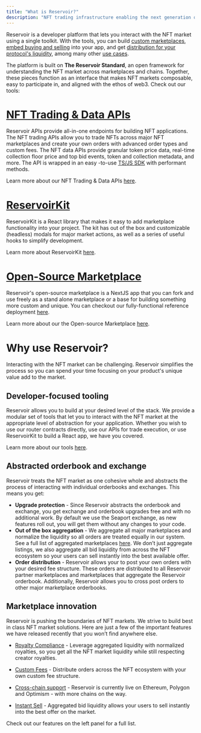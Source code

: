 ```yaml
---
title: "What is Reservoir?"
description: "NFT trading infrastructure enabling the next generation of NFT products"
---
```


Reservoir is a developer platform that lets you interact with the NFT market using a single toolkit. With the tools, you can build [custom marketplaces](/docs/custom-marketplaces), [embed buying and selling](/docs/embedded-buying-selling) into your app, and get [distribution for your protocol's liquidity](/docs/how-to-get-distribution-for-your-protocol-using-reservoir), among many other [use cases](/docs/custom-marketplaces).

The platform is built on **The Reservoir Standard**, an open framework for understanding the NFT market across marketplaces and chains. Together, these pieces function as an interface that makes NFT markets composable, easy to participate in, and aligned with the ethos of web3. Check out our tools:

# [NFT Trading & Data APIs](/reference/overview)

Reservoir APIs provide all-in-one endpoints for building NFT applications. The NFT trading APIs allow you to trade NFTs across major NFT marketplaces and create your own orders with advanced order types and custom fees. The NFT data APIs provide granular token price data, real-time collection floor price and top bid events, token and collection metadata, and more. The API is wrapped in an easy -to-use [TS/JS SDK](/reference/reservoir-sdk-jstsnode) with performant methods.

Learn more about our NFT Trading & Data APIs [here](/reference/overview).

# [ReservoirKit](/reference/reservoirkit)

ReservoirKit is a React library that makes it easy to add marketplace functionality into your project. The kit has out of the box and customizable (headless) modals for major market actions, as well as a series of useful hooks to simplify development.

Learn more about ReservoirKit [here](/reference/reservoirkit).

# [Open-Source Marketplace](/reference/open-source-marketplace)

Reservoir's open-source marketplace is a NextJS app that you can fork and use freely as a stand alone marketplace or a base for building something more custom and unique. You can checkout our fully-functional reference deployment [here](https://explorer.reservoir.tools/).

Learn more about our the Open-source Marketplace [here](/reference/open-source-marketplace).

# Why use Reservoir?

Interacting with the NFT market can be challenging. Reservoir simplifies the process so you can spend your time focusing on your product's unique value add to the market.

## Developer-focused tooling

Reservoir allows you to build at your desired level of the stack. We provide a modular set of tools that let you to interact with the NFT market at the appropriate level of abstraction for your application. Whether you wish to use our router contracts directly, use our APIs for trade execution, or use ReservoirKit to build a React app, we have you covered.

Learn more about our tools [here](/docs/marketplace-toolkit).

## Abstracted orderbook and exchange

Reservoir treats the NFT market as one cohesive whole and abstracts the process of interacting with individual orderbooks and exchanges. This means you get:

* **Upgrade protection** - Since Reservoir abstracts the orderbook and exchange, you get exchange and orderbook upgrades free and with no additional work. By default we use the Seaport exchange, as new features roll out, you will get them without any changes to your code.
* **Out of the box aggregation** - We aggregate all major marketplaces and normalize the liquidity so all orders are treated equally in our system. See a full list of aggregated marketplaces [here](/reference/supported-marketplaces). We don’t just aggregate listings, we also aggregate all bid liquidity from across the NFT ecosystem so your users can sell instantly into the best available offer.
* **Order distribution** - Reservoir allows your to post your own orders with your desired fee structure. These orders are distributed to all Reservoir partner marketplaces and marketplaces that aggregate the Reservoir orderbook. Additionally, Reservoir allows you to cross post orders to other major marketplace orderbooks.

## Marketplace innovation

Reservoir is pushing the boundaries of NFT markets. We strive to build best in class NFT market solutions. Here are just a few of the important features we have released recently that you won’t find anywhere else.

* [Royalty Compliance](/docs/royalties) - Leverage aggregated liquidity with normalized royalties, so you get all the NFT market liquidity while still respecting creator royalties.

* [Custom Fees](/docs/custom-fees) - Distribute orders across the NFT ecosystem with your own custom fee structure.

* [Cross-chain support](/reference/supported-chains) - Reservoir is currently live on Ethereum, Polygon and Optimism - with more chains on the way.

* [Instant Sell](/docs/add-instant-sell) - Aggregated bid liquidity allows your users to sell instantly into the best offer on the market.

Check out our features on the left panel for a full list.

